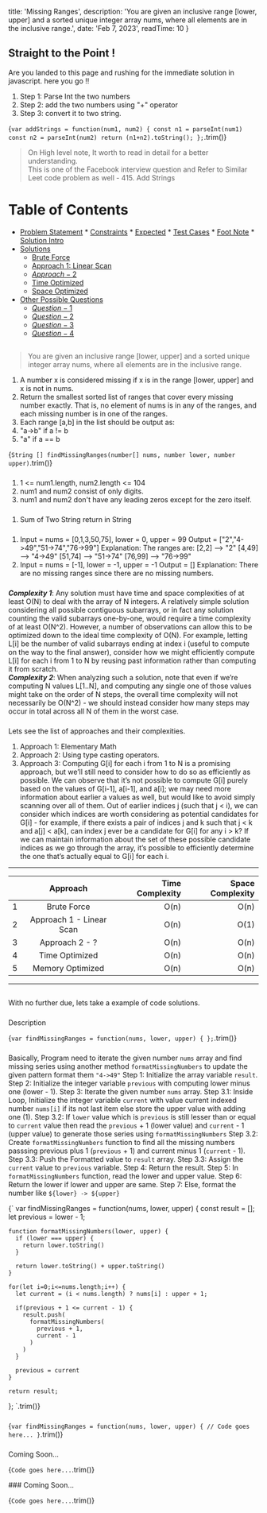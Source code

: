
  title: 'Missing Ranges',
  description: 'You are given an inclusive range [lower, upper] and a sorted unique integer array nums, where all elements are in the inclusive range.',
  date: 'Feb 7, 2023',
  readTime: 10
}



## Straight to the Point !
Are you landed to this page and rushing for the immediate solution in javascript. here you go !!
1. Step 1: Parse Int the two numbers
1. Step 2: add the two numbers using "+" operator
1. Step 3: convert it to two string.

<CodeBlock>{`
var addStrings = function(num1, num2) {
    const n1 = parseInt(num1)
    const n2 = parseInt(num2)
    return (n1+n2).toString();
};
`.trim()}</CodeBlock>

> On High level note, It worth to read in detail for a better understanding.  
> This is one of the Facebook interview question and Refer to Similar Leet code problem as well - <ExternalLink url="https://leetcode.com/problems/add-strings/description/">415. Add Strings</ExternalLink>

Table of Contents
=================

   * [Problem Statement](#problem-statement)
    * [Constraints](#constraints)
    * [Expected](#expected)
    * [Test Cases](#test-cases)
    * [Foot Note](#foot-note)
    * [Solution Intro](#solution-intro)
   * [Solutions](#solutions)
      * [Brute Force](#brute-force)
      * [Approach 1: Linear Scan](#approach-1-linear-scan)
      * [$Approach-2$](#$Approach-2$)
      * [Time Optimized](#time-optimized)
      * [Space Optimized](#space-optimized)
   * [Other Possible Questions](#other-questions)
      * [$Question-1$](#$Question-1$)
      * [$Question-2$](#$Question-2$)
      * [$Question-3$](#$Question-3$)
      * [$Question-4$](#$Question-4$)

## <AnchorLink label="Problem Statement" name />
> You are given an inclusive range [lower, upper] and a sorted unique integer array nums, where all elements are in the inclusive range.
1. A number x is considered missing if x is in the range [lower, upper] and x is not in nums.
1. Return the smallest sorted list of ranges that cover every missing number exactly. That is, no element of nums is in any of the ranges, and each missing number is in one of the ranges.
1. Each range [a,b] in the list should be output as:
1. "a->b" if a != b
1. "a" if a == b

<CodeBlock>{`
String [] findMissingRanges(number[] nums, number lower, number upper)
`.trim()}</CodeBlock>

### <AnchorLink label="Constraints" name />
1. 1 <= num1.length, num2.length <= 104
1. num1 and num2 consist of only digits.
1. num1 and num2 don't have any leading zeros except for the zero itself.

### <AnchorLink label="Expected" name />
1. Sum of Two String return in String

### <AnchorLink label="Test Cases" name />
1. Input = nums = [0,1,3,50,75], lower = 0, upper = 99 Output = ["2","4->49","51->74","76->99"]
Explanation: The ranges are:
[2,2] --> "2"
[4,49] --> "4->49"
[51,74] --> "51->74"
[76,99] --> "76->99"
1. Input = nums = [-1], lower = -1, upper = -1 Output = []
Explanation: There are no missing ranges since there are no missing numbers.


### <AnchorLink label="Foot Note" name />
***Complexity 1***: Any solution must have time and space complexities of at least O(N) to deal with the array of N integers. A relatively simple solution considering all possible contiguous subarrays, or in fact any solution counting the valid subarrays one-by-one, would require a time complexity of at least O(N^2). However, a number of observations can allow this to be optimized down to the ideal time complexity of O(N). For example, letting L[i] be the number of valid subarrays ending at index i (useful to compute on the way to the final answer), consider how we might efficiently compute L[i] for each i from 1 to N by reusing past information rather than computing it from scratch.  
***Complexity 2***: When analyzing such a solution, note that even if we’re computing N values L[1..N], and computing any single one of those values might take on the order of N steps, the overall time complexity will not necessarily be O(N^2) - we should instead consider how many steps may occur in total across all N of them in the worst case.

### <AnchorLink label="Solution Intro" name />
Lets see the list of approaches and their complexities.
1. Approach 1: Elementary Math
1. Approach 2: Using type casting operators.
1. Approach 3: Computing G[i] for each i from 1 to N is a promising approach, but we’ll still need to consider how to do so as efficiently as possible. We can observe that it’s not possible to compute G[i] purely based on the values of G[i-1], a[i-1], and a[i]; we may need more information about earlier a values as well, but would like to avoid simply scanning over all of them. Out of earlier indices j (such that j < i), we can consider which indices are worth considering as potential candidates for G[i] - for example, if there exists a pair of indices j and k such that j < k and a[j] < a[k], can index j ever be a candidate for G[i] for any i > k? If we can maintain information about the set of these possible candidate indices as we go through the array, it’s possible to efficiently determine the one that’s actually equal to G[i] for each i.

- - -
|    | Approach |  Time Complexity |  Space Complexity |
|----------|:-------------:|------:|------:|
| 1 |  Brute Force | O(n) | O(n) |
| 2 |  Approach 1 - Linear Scan | O(n) | O(1) |
| 3 |  Approach 2 - ? | O(n​) | O(n) |
| 4 | Time Optimized | O(n) | O(n) |
| 5 | Memory Optimized | O(n) | O(n) |

- - -

## <AnchorLink label="Solutions" name />
With no further due, lets take a example of code solutions.

### <AnchorLink label="Brute Force" name />
Description

<CodeBlock>{`
var findMissingRanges = function(nums, lower, upper) {
};
`.trim()}</CodeBlock>

<BigO type="time" value="n+m" />
<BigO type="space" value="n+m" />

### <AnchorLink label="Approach 1: Linear Scan" name />
Basically, Program need to iterate the given number `nums` array and find missing series using another method `formatMissingNumbers` to update the given pattern format them `"4->49"`
Step 1: Initialize the array variable `result`.
Step 2: Initialize the integer variable `previous` with computing lower minus one (lower - 1).
Step 3: Iterate the given number `nums` array.
Step 3.1: Inside Loop, Initialize the integer variable `current` with value current indexed number `nums[i]` if its not last item else store the upper value with adding one (1).
Step 3.2: If `lower` value which is `previous` is still lesser than or equal to `current` value then read the `previous` + 1 (lower value) and `current` - 1 (upper value) to generate those series using `formatMissingNumbers`
Step 3.2: Create `formatMissingNumbers` function to find all the missing numbers passsing previous plus 1 (`previous` + 1) and current minus 1 (`current` - 1).
Step 3.3: Push the Formatted value to `result` array.
Step 3.3: Assign the `current` value to `previous` variable.
Step 4: Return the result.
Step 5: In `formatMissingNumbers` function, read the lower and upper value.
Step 6: Return the lower if lower and upper are same.
Step 7: Else, format the number like `${lower} -> ${upper}`

<CodeBlock>{`
var findMissingRanges = function(nums, lower, upper) {
    const result = [];
    let previous = lower - 1;

    function formatMissingNumbers(lower, upper) {
      if (lower === upper) {
        return lower.toString()
      }

      return lower.toString() + upper.toString()
    }

    for(let i=0;i<=nums.length;i++) {
      let current = (i < nums.length) ? nums[i] : upper + 1;

      if(previous + 1 <= current - 1) {
        result.push(
          formatMissingNumbers(
            previous + 1,
            current - 1
          )
        )
      }

      previous = current
    }

    return result;
};
`.trim()}</CodeBlock>

<BigO type="time" value="n+m" />
<BigO type="space" value="n+m" />

### <AnchorLink label="$Approach-2$" name />


<CodeBlock>{`
var findMissingRanges = function(nums, lower, upper) {
  // Code goes here...
}
`.trim()}</CodeBlock>

<BigO type="time" value="max(N1​,N2​)" />
<BigO type="space" value="max(N1​,N2​)" />

### <AnchorLink label="$Time-Optimized$" name />
Coming Soon...

<CodeBlock>{`
Code goes here...
`.trim()}</CodeBlock>

<BigO type="time" value="n+m" />
<BigO type="space" value="n+m" />
### <AnchorLink label="$Space-Optimized$" name />
Coming Soon...

<CodeBlock>{`
Code goes here...
`.trim()}</CodeBlock>

<BigO type="time" value="n+m" />
<BigO type="space" value="n+m" />

